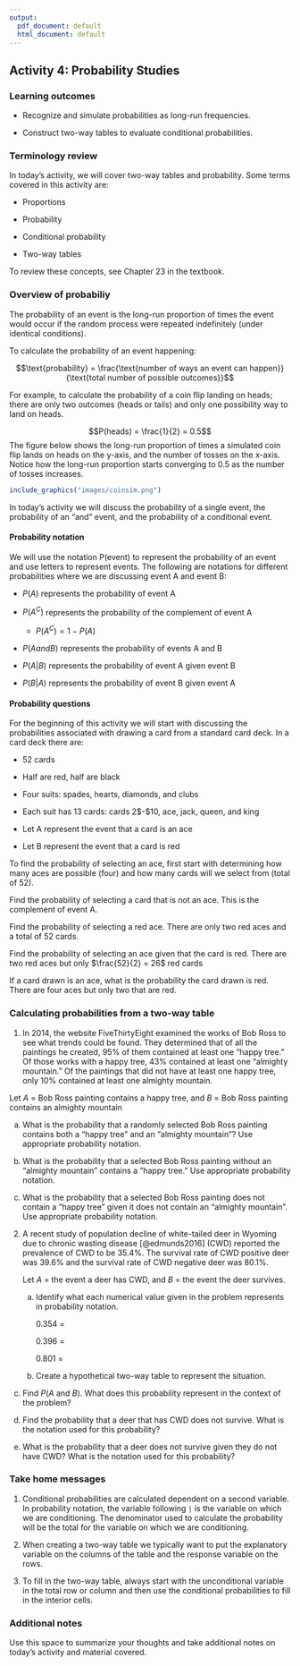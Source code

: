 ```yaml
---
output:
  pdf_document: default
  html_document: default
---
```

## Activity 4:  Probability Studies

\setstretch{1}

### Learning outcomes

* Recognize and simulate probabilities as long-run frequencies.

* Construct two-way tables to evaluate conditional probabilities.

### Terminology review

In today's activity, we will cover two-way tables and probability.  Some terms covered in this activity are:

* Proportions 

* Probability

* Conditional probability

* Two-way tables

To review these concepts, see Chapter 23 in the textbook.  

### Overview of probabiliy

The probability of an event is the long-run proportion of times the event would occur if the random process were repeated indefinitely (under identical conditions).

To calculate the probability of an event happening:

$$\text{probability} = \frac{\text{number of ways an event can happen}}{\text{total number of possible outcomes}}$$

For example, to calculate the probability of a coin flip landing on heads; there are only two outcomes (heads or tails) and only one possibility way to land on heads. 

$$P(heads) = \frac{1}{2} = 0.5$$
The figure below shows the long-run proportion of times a simulated coin flip lands on heads on the y-axis, and the number of tosses on the x-axis. Notice how the long-run proportion starts converging to 0.5 as the number of tosses increases.

```r
include_graphics("images/coinsim.png")
```

In today's activity we will discuss the probability of a single event, the probability of an "and" event, and the probability of a conditional event.  

#### Probability notation {-}

We will use the notation P(event) to represent the probability of an event and use letters to represent events.  The following are notations for different probabilities where we are discussing event A and event B:

* $P(A)$ represents the probability of event A

* $P(A^C)$ represents the probability of the complement of event A

    * $P(A^C) = 1 - P(A)$
    
* $P(A and B)$ represents the probability of events A and B

* $P(A|B)$ represents the probability of event A given event B

* $P(B|A)$ represents the probability of event B given event A

#### Probability questions

For the beginning of this activity we will start with discussing the probabilities associated with drawing a card from a standard card deck.  In a card deck there are:

* 52 cards

* Half are red, half are black

* Four suits: spades, hearts, diamonds, and clubs

* Each suit has 13 cards: cards 2$-$10, ace, jack, queen, and king

- Let A represent the event that a card is an ace

- Let B represent the event that a card is red

To find the probability of selecting an ace, first start with determining how many aces are possible (four) and how many cards will we select from (total of 52).

\vspace{1in}

Find the probability of selecting a card that is not an ace.  This is the complement of event A.

\vspace{1in}

Find the probability of selecting a red ace.  There are only two red aces and a total of 52 cards.

\vspace{1in}

Find the probability of selecting an ace given that the card is red.  There are two red aces but only $\frac{52}{2} = 26$ red cards

\vspace{1in}

If a card drawn is an ace, what is the probability the card drawn is red.  There are four aces but only two that are red.

\vspace{1in}

<!-- #### In your groups {-} -->

<!-- Rolling a six-sided die.   -->

<!-- * Let event A represent rolling an odd number -->

<!-- * Let event B represent rolling a prime number -->

<!-- 1. Calculate the probability of rolling an odd number.  Use appropriate probability notation. -->

<!-- \vspace{1in} -->

<!-- 2. If a dice roll is a prime number, what is the probability the dice roll is an odd number.  Use appropriate probability notation. -->

<!-- \vspace{1in} -->

<!-- 3. Calculate the probability a die roll results in both an even number and a prime number.  Use appropriate probability notation. -->

<!-- \vspace{1in} -->


### Calculating probabilities from a two-way table

1. In 2014, the website FiveThirtyEight examined the works of Bob Ross to see what trends could be found. They determined that of all the paintings he created, 95% of them contained at least one “happy tree.” Of those works with a happy tree, 43% contained at least one “almighty mountain.” Of the paintings that did not have at least one happy tree, only 10% contained at least one almighty mountain.
\vspace{1mm}

Let $A$ = Bob Ross painting contains a happy tree, and $B$ = Bob Ross painting contains an almighty mountain
\vspace{0.1in}

\begin{center}
\begin{tabular}{|c|c|c|c|} \hline
\hspace{0.8in} & \hspace{0.25in}  $A$ \hspace{.25in} & \hspace{0.25in} $A^C$ \hspace{0.25in} & \hspace{0.25in} Total \hspace{0.25in} \\ \hline
 $B$ & 40850 & 500 & 41350 \\ \hline
 $B^C$ & 54150 & 4500 & 58650 \\ \hline
Total & 95000 & 5000 & 100000 \\ \hline
\end{tabular}
\end{center}
\vspace{.1in}

a. What is the probability that a randomly selected Bob Ross painting contains both a "happy tree" and an "almighty mountain"?  Use appropriate probability notation.

\vspace{0.5in}

b. What is the probability that a selected Bob Ross painting without an "almighty mountain" contains a "happy tree."  Use appropriate probability notation.

\vspace{0.5in}

c. What is the probability that a selected Bob Ross painting does not contain a "happy tree" given it does not contain an "almighty mountain".  Use appropriate probability notation.

\vspace{0.55in}

\newpage

2. A recent study of population decline of white-tailed deer in Wyoming due to chronic wasting disease [@edmunds2016] (CWD) reported the prevalence of CWD to be 35.4\%.  The survival rate of CWD positive deer was 39.6\% and the survival rate of CWD negative deer was 80.1\%.  
\vspace{1mm}

    Let $A$ = the event a deer has CWD, and $B$ = the event the deer survives.
\vspace{0.1in}

    a. Identify what each numerical value given in the problem represents in probability notation.
\vspace{.1in}

        0.354 =  
\vspace{.1in}
 
        0.396 =  
\vspace{.1in}

        0.801 =  
\vspace{.1in}

    b. Create a hypothetical two-way table to represent the situation.  
    
\begin{center}
\begin{tabular}{|c|c|c|c|} \hline
\hspace{0.8in} & \hspace{0.35in} $A$ \hspace{.35in} & \hspace{0.35in} $A^C$  \hspace{0.35in} & \hspace{0.3in} Total \hspace{0.3in} \\ 
& & & \\ \hline
$B$& & & \\ 
& & & \\ \hline
$B^C$& & & \\ 
& & & \\ \hline
Total & & & 100,000 \\ 
& & & \\ \hline
\end{tabular}
\end{center}
\vspace{.1in}

   c. Find $P(A \mbox{ and } B)$. What does this probability represent in the context of the problem?
\vspace{.8in}

   d. Find the probability that a deer that has CWD does not survive. What is the notation used for this probability?
\vspace{.8in}

   e.  What is the probability that a deer does not survive given they do not have CWD?  What is the notation used for this probability?

\newpage 

### Take home messages

1.  Conditional probabilities are calculated dependent on a second variable.  In probability notation, the variable following `|` is the variable on which we are conditioning.  The denominator used to calculate the probability will be the total for the variable on which we are conditioning.  


2. When creating a two-way table we typically want to put the explanatory variable on the columns of the table and the response variable on the rows.


3. To fill in the two-way table, always start with the unconditional variable in the total row or column and then use the conditional probabilities to fill in the interior cells.

### Additional notes

Use this space to summarize your thoughts and take additional notes on today's activity and material covered.

\newpage

